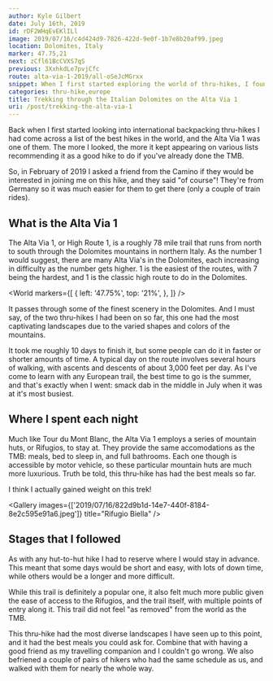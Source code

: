 ```yaml
---
author: Kyle Gilbert
date: July 16th, 2019
id: rDF2WHqEvEKlILl
image: 2019/07/16/c4d424d9-7826-422d-9e0f-1b7e8b20af99.jpeg
location: Dolomites, Italy
marker: 47.75,21
next: zCfl61BcCVXS7qS
previous: 3XxhkdLe7pvjCfc
route: alta-via-1-2019/all-oSeJcMGrxx
snippet: When I first started exploring the world of thru-hikes, I found a list of the best trails on Earth — and the Alta Via 1 was undeniably one of the most enticing on the list.
categories: thru-hike,europe
title: Trekking through the Italian Dolomites on the Alta Via 1
uri: /post/trekking-the-alta-via-1
---
```


<Stats />

<Route />

Back when I first started looking into international backpacking thru-hikes I
had come across a list of the best hikes in the world, and the Alta Via 1 was
one of them. The more I looked, the more it kept appearing on various lists
recommending it as a good hike to do if you've already done the TMB.

So, in February of 2019 I asked a friend from the Camino if they would be
interested in joining me on this hike, and they said "of course"! They're from
Germany so it was much easier for them to get there (only a couple of train
rides).

## What is the Alta Via 1

The Alta Via 1, or High Route 1, is a roughly 78 mile trail that runs from north
to south through the Dolomites mountains in northern Italy. As the number 1
would suggest, there are many Alta Via's in the Dolomites, each increasing in
difficulty as the number gets higher. 1 is the easiest of the routes, with 7
being the hardest, and 1 is the classic high route to do in the Dolomites.

<World
  markers={[
    {
      left: '47.75%',
      top: '21%',
    },
  ]}
/>

It passes through some of the finest scenery in the Dolomites. And I must say,
of the two thru-hikes I had been on so far, this one had the most captivating
landscapes due to the varied shapes and colors of the mountains.

It took me roughly 10 days to finish it, but some people can do it in faster or
shorter amounts of time. A typical day on the route involves several hours of
walking, with ascents and descents of about 3,000 feet per day. As I've come
to learn with any European trail, the best time to go is the summer, and that's
exactly when I went: smack dab in the middle in July when it was at it's most
busiest.

## Where I spent each night

Much like Tour du Mont Blanc, the Alta Via 1 employs a series of mountain huts,
or Rifugios, to stay at. They provide the same accomodations as the TMB:
meals, bed to sleep in, and full bathrooms. Each one though is accessible by
motor vehicle, so these particular mountain huts are much more luxurious. Truth
be told, this thru-hike has had the best meals so far.

I think I actually gained weight on this trek!

<Gallery images={['2019/07/16/822d9b1d-14e7-440f-8184-8e2c595e91a6.jpeg']} title="Rifugio Biella" />

## Stages that I followed

As with any hut-to-hut hike I had to reserve where I would stay in advance. This
meant that some days would be short and easy, with lots of down time, while
others would be a longer and more difficult.

<Stages />

While this trail is definitely a popular one, it also felt much more public
given the ease of access to the Rifugios, and the trail itself, with multiple
points of entry along it. This trail did not feel "as removed" from the world
as the TMB.

This thru-hike had the most diverse landscapes I have seen up to this point, and
it had the best meals you could ask for. Combine that with having a good friend
as my travelling companion and I couldn't go wrong. We also befriened a couple
of pairs of hikers who had the same schedule as us, and walked with them for
nearly the whole way.

